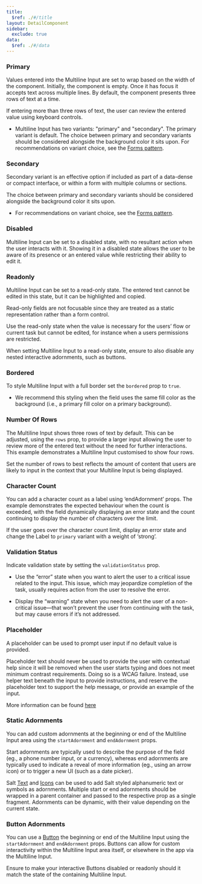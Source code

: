 ```yaml
---
title:
  $ref: ./#/title
layout: DetailComponent
sidebar:
  exclude: true
data:
  $ref: ./#/data
---
```


<LivePreviewControls>
<LivePreview componentName="multiline-input" exampleName="Primary" >

### Primary

Values entered into the Multiline Input are set to wrap based on the width of the component. Initially, the component is empty. Once it has focus it accepts text across multiple lines. By default, the component presents three rows of text at a time.

If entering more than three rows of text, the user can review the entered value using keyboard controls.

- Multiline Input has two variants: "primary" and "secondary". The primary variant is default. The choice between primary and secondary variants should be considered alongside the background color it sits upon. For recommendations on variant choice, see the [Forms pattern](/salt/patterns/forms).

</LivePreview>

<LivePreview componentName="multiline-input" exampleName="Secondary">

### Secondary

Secondary variant is an effective option if included as part of a data-dense or compact interface, or within a form with multiple columns or sections.

The choice between primary and secondary variants should be considered alongside the background color it sits upon.

- For recommendations on variant choice, see the [Forms pattern](/salt/patterns/forms).

</LivePreview>
<LivePreview componentName="multiline-input" exampleName="Disabled">

### Disabled

Multiline Input can be set to a disabled state, with no resultant action when the user interacts with it. Showing it in a disabled state allows the user to be aware of its presence or an entered value while restricting their ability to edit it.

</LivePreview>
<LivePreview componentName="multiline-input" exampleName="Readonly">

### Readonly

Multiline Input can be set to a read-only state. The entered text cannot be edited in this state, but it can be highlighted and copied.

Read-only fields are not focusable since they are treated as a static representation rather than a form control.

Use the read-only state when the value is necessary for the users’ flow or current task but cannot be edited, for instance when a users permissions are restricted.

When setting Multiline Input to a read-only state, ensure to also disable any nested interactive adornments, such as buttons.

</LivePreview>
<LivePreview componentName="multiline-input" exampleName="Bordered">

### Bordered

To style Multiline Input with a full border set the `bordered` prop to `true`.

- We recommend this styling when the field uses the same fill color as the background (i.e., a primary fill color on a primary background).

</LivePreview>
<LivePreview componentName="multiline-input" exampleName="NumberOfRows">

### Number Of Rows

The Multiline Input shows three rows of text by default. This can be adjusted, using the `rows` prop, to provide a larger input allowing the user to review more of the entered text without the need for further interactions. This example demonstrates a Multiline Input customised to show four rows.

Set the number of rows to best reflects the amount of content that users are likely to input in the context that your Multiline Input is being displayed.

</LivePreview>
<LivePreview componentName="multiline-input" exampleName="CharacterCount">

### Character Count

You can add a character count as a label using ‘endAdornment’ props. The example demonstrates the expected behaviour when the count is exceeded, with the field dynamically displaying an error state and the count continuing to display the number of characters over the limit.

If the user goes over the character count limit, display an error state and change the Label to `primary` variant with a weight of ‘strong’.

</LivePreview>
<LivePreview componentName="multiline-input" exampleName="ValidationStatus">

### Validation Status

Indicate validation state by setting the `validationStatus` prop.

- Use the “error” state when you want to alert the user to a critical issue related to the input. This issue, which may jeopardize completion of the task, usually requires action from the user to resolve the error.

- Display the “warning” state when you need to alert the user of a non-critical issue—that won’t prevent the user from continuing with the task, but may cause errors if it’s not addressed.

</LivePreview>
<LivePreview componentName="multiline-input" exampleName="Placeholder">

### Placeholder

A placeholder can be used to prompt user input if no default value is provided.

Placeholder text should never be used to provide the user with contextual help since it will be removed when the user starts typing and does not meet minimum contrast requirements. Doing so is a WCAG failure. Instead, use helper text beneath the input to provide instructions, and reserve the placeholder text to support the help message, or provide an example of the input.

More information can be found [here](https://www.w3.org/WAI/tutorials/forms/instructions/)

</LivePreview>
<LivePreview componentName="multiline-input" exampleName="StaticAdornments" >

### Static Adornments

You can add custom adornments at the beginning or end of the Multiline Input area using the `startAdornment` and `endAdornment` props.

Start adornments are typically used to describe the purpose of the field (eg., a phone number input, or a currency), whereas end adornments are typically used to indicate a reveal of more information (eg., using an arrow icon) or to trigger a new UI (such as a date picker).

Salt [Text](/salt/components/text) and [Icons](/salt/foundations/iconography) can be used to add Salt styled alphanumeric text or symbols as adornments. Multiple start or end adornments should be wrapped in a parent container and passed to the respective prop as a single fragment. Adornments can be dynamic, with their value depending on the current state.

</LivePreview>
<LivePreview componentName="multiline-input" exampleName="ButtonAdornment" >

### Button Adornments

You can use a [Button](/salt/components/button) the beginning or end of the Multiline Input using the `startAdornment` and `endAdornment` props. Buttons can allow for custom interactivity within the Multiline Input area itself, or elsewhere in the app via the Multiline Input.

Ensure to make your interactive Buttons disabled or readonly should it match the state of the containing Multiline Input.

</LivePreview>
</LivePreviewControls>
